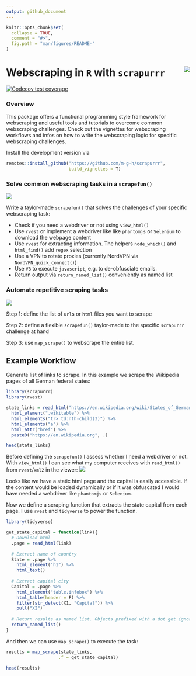 ```yaml
---
output: github_document
---
```


<!-- README.md is generated from README.Rmd. Please edit that file -->

```r
knitr::opts_chunk$set(
  collapse = TRUE,
  comment = "#>",
  fig.path = "man/figures/README-"
)
```

# Webscraping in `R` with `scrapurrr` <img src="man/figures/hex_small.svg" align="right" />

<!-- badges: start -->
[![Codecov test coverage](https://codecov.io/gh/m-g-h/scrapurrr/branch/master/graph/badge.svg)](https://codecov.io/gh/m-g-h/scrapurrr?branch=master)
<!-- badges: end -->

### Overview
This package offers a functional programming style framework for webscraping and useful tools and tutorials to overcome common webscraping challenges. Check out the vignettes for webscraping workflows and infos on how to write the webscraping logic for specific webscraping challenges.

Install the development version via
```r
remotes::install_github("https://github.com/m-g-h/scrapurrr",
                        build_vignettes = T)
```


### Solve common webscraping tasks in a `scrapefun()`
![](vignettes/scrapefun.svg)

Write a taylor-made `scrapefun()` that solves the challenges of your specific webscraping task:

  - Check if you need a webdriver or not using `view_html()`
  - Use `rvest` or implement a webdriver like like `phantomjs` or `Selenium` to download the webpage content
  - Use `rvest` for extracting information. The helpers `node_which()` and `html_find()` add `regex` selection
  - Use a VPN to rotate proxies (currently NordVPN via `NordVPN_quick_connect()`)
  - Use `V8` to execute `javascript`, e.g. to de-obfusciate emails.
  - Return output via `return_named_list()` conveniently as named list
  
### Automate repetitive scraping tasks

![](vignettes/automation.svg)

Step 1: define the list of `url`s or `html` files you want to scrape

Step 2: define a flexible `scrapefun()` taylor-made to the specific `scrapurrr` challenge at hand

Step 3: use `map_scrape()` to webscrape the entire list.

## Example Workflow

Generate list of links to scrape. In this example we scrape the Wikipedia pages of all German federal states:

```r
library(scrapurrr)
library(rvest)

state_links = read_html("https://en.wikipedia.org/wiki/States_of_Germany") %>% 
  html_element(".wikitable") %>% 
  html_elements("tr> td:nth-child(3)") %>% 
  html_elements("a") %>% 
  html_attr("href") %>% 
  paste0("https://en.wikipedia.org", .)

head(state_links)
```

Before defining the `scrapefun()` I assess whether I need a webdriver or not. With `view_html()` I can see what my computer receives with `read_html()` from `rvest`/`xml2` in the viewer:
![](vignettes/viewer_screenshot.PNG)

Looks like we have a static html page and the capital is easily accessible. If the content would be loaded dynamically or if it was obfuscated I would have needed a webdriver like `phantomjs` or `Selenium`.

Now we define a scraping function that extracts the state capital from each page. I use `rvest` and `tidyverse` to power the function.
```r
library(tidyverse)

get_state_capital = function(link){
  # Download html
  .page = read_html(link)
  
  # Extract name of country
  State = .page %>% 
    html_element("h1") %>% 
    html_text()
  
  # Extract capital city
  Capital = .page %>% 
    html_element("table.infobox") %>% 
    html_table(header = F) %>% 
    filter(str_detect(X1, "Capital")) %>% 
    pull("X2")
  
  # Return results as named list. Objects prefixed with a dot get ignored
  return_named_list()
}
```

And then we can use `map_scrape()` to execute the task:
```r

results = map_scrape(state_links,
                    .f = get_state_capital)

head(results)

```


